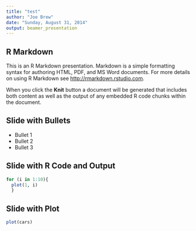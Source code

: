 ```yaml
---
title: "test"
author: "Joe Brew"
date: "Sunday, August 31, 2014"
output: beamer_presentation
---
```


## R Markdown

This is an R Markdown presentation. Markdown is a simple formatting syntax for authoring HTML, PDF, and MS Word documents. For more details on using R Markdown see <http://rmarkdown.rstudio.com>.

When you click the **Knit** button a document will be generated that includes both content as well as the output of any embedded R code chunks within the document.

## Slide with Bullets

- Bullet 1
- Bullet 2
- Bullet 3

## Slide with R Code and Output

```r
for (i in 1:10){
  plot(1, i)
  }
```

## Slide with Plot

```r
plot(cars)
```

